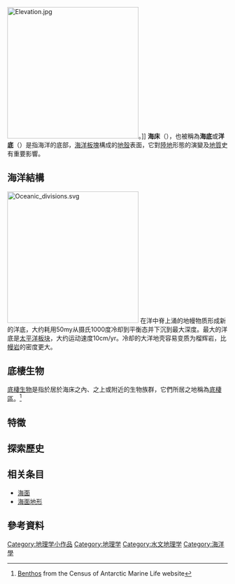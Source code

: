 {{expand|time=2017-09-28T03:10:15+00:00}}
[[File:Elevation.jpg|300px]]。]]
'''海床'''（{{lang-en|Sea floor}}），也被稱為'''海底'''或'''洋底'''（{{lang|en|Ocean floor}}）是指海洋的底部，[[海洋板塊|海洋板塊]]構成的[[地殼|地殼]]表面，它對[[陸地|陸地]]形態的演變及[[地質|地質]]史有重要影響。

== 海洋結構 ==
[[File:Oceanic_divisions.svg|300px]]
{{seealso|海底擴張學說}}
在洋中脊上涌的地幔物质形成新的洋底，大约耗用50my从摄氏1000度冷却到平衡态并下沉到最大深度。最大的洋底是[[太平洋板块|太平洋板块]]，大约运动速度10cm/yr。冷却的大洋地壳容易变质为榴辉岩，比[[幔岩|幔岩]]的密度更大。
== 底棲生物 ==
[[底棲生物|底棲生物]]是指於居於海床之內、之上或附近的生物族群，它們所居之地稱為[[底棲區|底棲區]]。<ref name="caml">[http://www.caml.aq/benthos/index.html Benthos] {{Wayback|url=http://www.caml.aq/benthos/index.html |date=20130508151415 }} from the Census of Antarctic Marine Life website{{en}}</ref>

== 特徵 ==

== 探索歷史 ==

==相关条目==
*[[海面|海面]]
*[[海面地形|海面地形]]

== 參考資料 ==
{{reflist|30em}}

{{Authority control}}

[[Category:地理学小作品|Category:地理学小作品]]
[[Category:地理学|Category:地理学]]
[[Category:水文地理学|Category:水文地理学]]
[[Category:海洋學|Category:海洋學]]


{{地理学小作品}}
